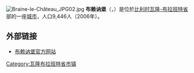 {{Expand|time=2008-08-20}}
{{Unreferenced|time=2018-08-17T13:08:36+00:00}}
[[File:Braine-le-Château_JPG02.jpg|thumb]]
'''布赖讷堡'''（{{lang-fr|Braine-le-Château}}，{{lang-nl|Kasteelbrakel}}）是位於[[比利时|比利时]][[瓦隆-布拉班特省|瓦隆-布拉班特省]]部的一座[[城市|城市]]，人口9,446人（2006年）。

==外部链接==
*[http://www.braine-le-chateau.be/ 布赖讷堡官方网站] {{Wayback|url=http://www.braine-le-chateau.be/ |date=20070905141821 }}

{{瓦隆-布拉班特省市区}}

{{DEFAULTSORT:Braine-le-Château}}
{{Belgium-geo-stub}}

[[Category:瓦隆布拉班特省市镇|Category:瓦隆布拉班特省市镇]]